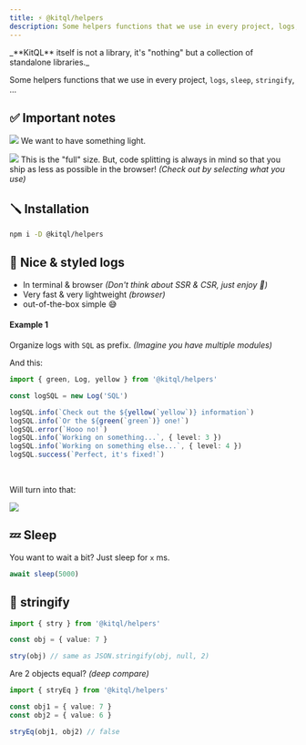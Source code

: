 ```yaml
---
title: ⚡ @kitql/helpers
description: Some helpers functions that we use in every project, logs, sleep, stringify, ...
---
```



<Aside type="tip">
	_**KitQL** itself is not a library, it's "nothing" but a collection of standalone libraries._
</Aside>

Some helpers functions that we use in every project, `logs`, `sleep`, `stringify`, ...

## ✅ Important notes

![](https://img.shields.io/badge/0-Dependencies-FF3E00.svg?style=flat&logo=stackblitz&logoColor=FF3E00)
We want to have something light.

[![](https://img.shields.io/badge/4.7%20gzip-pkg%20size.dev-FF3E00.svg?style=flat&logo=stackblitz&logoColor=FF3E00)](https://pkg-size.dev/@kitql%2Fhelpers)
This is the "full" size. But, code splitting is always in mind so that you ship as less as possible
in the browser! _(Check out by selecting what you use)_

## 🪛 Installation

```sh
npm i -D @kitql/helpers
```

## 🎨 Nice & styled logs

- In terminal & browser _(Don't think about SSR & CSR, just enjoy 🌈)_
- Very fast & very lightweight _(browser)_
- out-of-the-box simple 😅

#### Example 1

Organize logs with `SQL` as prefix. _(Imagine you have multiple modules)_

And this:

```ts
import { green, Log, yellow } from '@kitql/helpers'

const logSQL = new Log('SQL')

logSQL.info(`Check out the ${yellow(`yellow`)} information`)
logSQL.info(`Or the ${green(`green`)} one!`)
logSQL.error(`Hooo no!`)
logSQL.info(`Working on something...`, { level: 3 })
logSQL.info(`Working on something else...`, { level: 4 })
logSQL.success(`Perfect, it's fixed!`)
```

<br />

Will turn into that:

<img src="/assets/20231213 - Logs.png" />

## 💤 Sleep

You want to wait a bit? Just sleep for `x` ms.

```ts
await sleep(5000)
```

## 👋 stringify

```ts
import { stry } from '@kitql/helpers'

const obj = { value: 7 }

stry(obj) // same as JSON.stringify(obj, null, 2)
```

Are 2 objects equal? _(deep compare)_

```ts
import { stryEq } from '@kitql/helpers'

const obj1 = { value: 7 }
const obj2 = { value: 6 }

stryEq(obj1, obj2) // false
```
